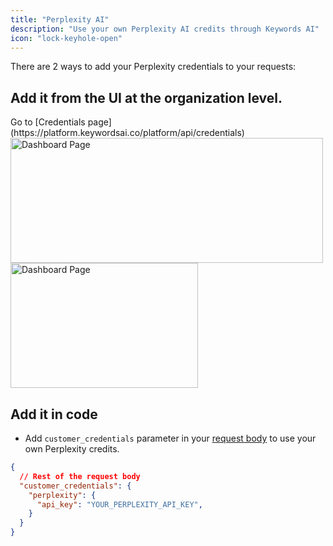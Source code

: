 ```yaml
---
title: "Perplexity AI"
description: "Use your own Perplexity AI credits through Keywords AI"
icon: "lock-keyhole-open"
---
```


There are 2 ways to add your Perplexity credentials to your requests:
## Add it from the UI at the organization level.

<Steps>
<Step title="Go to the Credentials page">
Go to [Credentials page](https://platform.keywordsai.co/platform/api/credentials)
<img height="200" width="500"  src="/images/bring-own-key.png" alt="Dashboard Page"/>
</Step>
<Step title="Add your Perplexity credentials.">

<img height="200" width="300"  src="/images/providers/perplexity.png" alt="Dashboard Page"/>
</Step>

</Steps>

## Add it in code
- Add `customer_credentials` parameter in your [request body](/api-endpoints/proxy-endpoints/chat-completions) to use your own Perplexity credits.

```json
{
  // Rest of the request body
  "customer_credentials": {
    "perplexity": {
      "api_key": "YOUR_PERPLEXITY_API_KEY",
    }
  }
}
```
